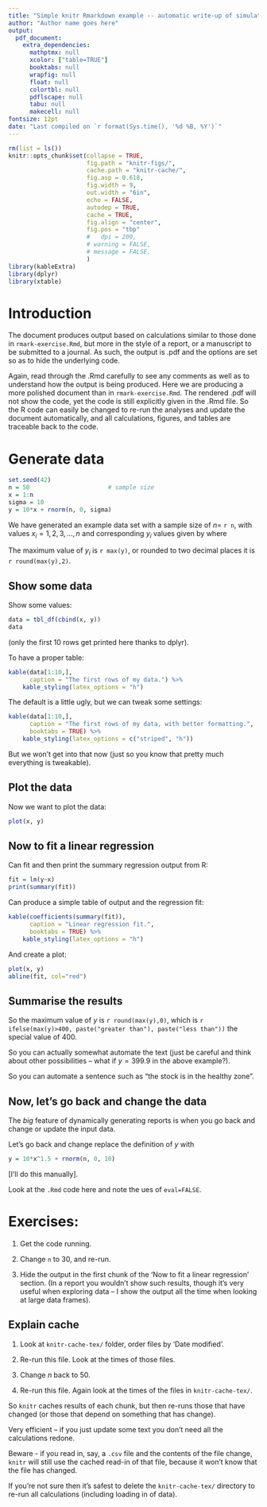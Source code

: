 ```yaml
---
title: "Simple knitr Rmarkdown example -- automatic write-up of simulated data"
author: "Author name goes here"
output:
  pdf_document:
    extra_dependencies:
      mathptmx: null
      xcolor: ["table=TRUE"]
      booktabs: null
      wrapfig: null
      float: null
      colortbl: null
      pdflscape: null
      tabu: null
      makecell: null
fontsize: 12pt
date: "Last compiled on `r format(Sys.time(), '%d %B, %Y')`"
---
```


<!-- This is a comment. The above is the YAML. It includes reference to the file
     preamble.tex that you need to have in the same folder as
     rmark-example-pdf.Rmd. Take a quick look at it - in contains some latex
     packages to include that we have found useful, plus some user-defined commands.

	 To render this document, in R run
	   rmarkdown::render("rmark-example-pdf.Rmd")
	 or click the knit button in RStudio. It is helpful for colleagues (and your
	   future self) to include such a command in a document, especially if you
	   start using packages like bookdown to produce more complex documents,
	   requiring a different R command.
-->

<!-- In the next chunk we set knitr options for the output for all future
    chunks. These options are adapted from those used in our groundfish report
    mentioned earlier in the module, at:
    https://github.com/pbs-assess/gfsynopsis/blob/master/report/report-rmd/00-load.Rmd
    Some options are commented out but might be useful for you.
	We will explain the options - for more explanation and further options see
    https://yihui.org/knitr/options/  . The chunk also loads the necessary
    libraries, which we assume you have installed from doing rmark-exercise.Rmd -->

```r
rm(list = ls())
knitr::opts_chunk$set(collapse = TRUE,
                      fig.path = "knitr-figs/",
                      cache.path = "knitr-cache/",
                      fig.asp = 0.618,
                      fig.width = 9,
                      out.width = "6in",
                      echo = FALSE,
                      autodep = TRUE,
                      cache = TRUE,
                      fig.align = "center",
                      fig.pos = "tbp"
                      #   dpi = 200,
                      # warning = FALSE,
                      # message = FALSE,
                      )
library(kableExtra)
library(dplyr)
library(xtable)
```

<!-- So those commands do not show up in the rendered .pdf because of the
     echo=FALSE option in the first line. For future chunks, the R code and
     results again do not show up, because echo = FALSE is set for all chunks in
     the knitr::opts_chunk$set call above. -->

# Introduction

The document produces output based on calculations similar to those
done in `rmark-exercise.Rmd`, but more in the style of a report, or a manuscript to be
submitted to a journal. As such, the output is .pdf and the options are set so
as to hide the underlying code.

Again, read through the .Rmd carefully to
see any comments as well as to understand how the output is being produced. Here
we are
producing a more polished document than in `rmark-exercise.Rmd`. The rendered .pdf
will not show the code, yet the code is still explicitly given
in the .Rmd file. So the R code can easily be changed to re-run the analyses and
update the document automatically, and all calculations, figures, and tables are
traceable back to the code.

# Generate data

<!-- So all chunks, such as this next one, get evaluated but the output is not
     printed in the .pdf -->

```r
set.seed(42)
n = 50                      # sample size
x = 1:n
sigma = 10
y = 10*x + rnorm(n, 0, sigma)
```

We have generated an example data set with a sample size of $n=$ `r n`, with values
$x_i = 1, 2, 3, ..., n$ and corresponding $y_i$ values given by
\begin{equation}
y_i = 10 x_i + \epsilon_i,
\end{equation}
where
\begin{equation}
\epsilon_i \sim \mbox{Normal}(0, `r sigma`).
\end{equation}


<!-- In the first sentence we used $..$ to have the variables as mathematical
     symbols (x_i is latex for 'x with a subscript i') -- see the .pdf.
     Then for the first equation we used \begin{equation} and \end{equation} to
     display it 'display style', which just means not within a sentence and with
     an automatic equation number. -->

<!-- Also note that the R code and the equations are not 100% in sync. If you change
     the 10 in rnorm(0, 10) to 5, you would have to change both the R code to
     rnorm(0, 5) and the equation write-up to \mbox{Normal}(0, 5). To avoid
     errors, you could automate this as follows: -->


The maximum value of $y_i$ is `r max(y)`, or rounded to two decimal places it is
`r round(max(y),2)`.




## Show some data

Show some values:

```r
data = tbl_df(cbind(x, y))
data
```

(only the first 10 rows get printed here thanks to dplyr).

To have a proper table:
```r
kable(data[1:10,],
      caption = "The first rows of my data.") %>%
    kable_styling(latex_options = "h")
```
<!-- The option "h" above is just to force the table to appear 'here' in the
output, over-riding the default to put it somewhere more sensible (top, or next
page).
-->

\clearpage <!-- This starts a new page in Latex, I don't know the Rmd command -->

The default is a little ugly, but we can tweak some settings:
```r
kable(data[1:10,],
      caption = "The first rows of my data, with better formatting.",
      booktabs = TRUE) %>%
    kable_styling(latex_options = c("striped", "h"))
```

But we won't get into that now (just so you know that pretty much everything is
tweakable).

\clearpage

## Plot the data

Now we want to plot the data:

```r
plot(x, y)
```

\clearpage

## Now to fit a linear regression

Can fit and then print the summary regression output from R:

```r
fit = lm(y~x)
print(summary(fit))
```

Can produce a simple table of output and the regression fit:

```r
kable(coefficients(summary(fit)),
      caption = "Linear regression fit.",
      booktabs = TRUE) %>%
    kable_styling(latex_options = "h")
```

And create a plot:
```r
plot(x, y)
abline(fit, col="red")
```

## Summarise the results

So the maximum value of $y$ is `r round(max(y),0)`, which is
`r ifelse(max(y)>400, paste("greater than"), paste("less than"))`
the special value of 400.

So you can actually somewhat automate the text (just be careful and think about
other possibilities -- what if $y=399.9$ in the above example?).

So you can automate a sentence such as "the stock is in the healthy zone".

## Now, let's go back and change the data

The *big* feature of dynamically generating reports is when you go back and
change or update the input data.

Let's go back and change replace the definition of $y$ with
```r
y = 10*x^1.5 + rnorm(n, 0, 10)
```

[I'll do this manually].

Look at the `.Rmd` code here and note the ues of `eval=FALSE`.

# Exercises:

1. Get the code running.

2. Change `n` to 30, and re-run.

3. Hide the output in the first chunk of the 'Now to fit a linear regression'
section. (In a report you wouldn't show such results, though it's very useful
when exploring data -- I show the output all the time when looking at large data
frames).

\clearpage

## Explain cache

1. Look at `knitr-cache-tex/` folder, order files by 'Date modified'.

2. Re-run this file. Look at the times of those files.

3. Change $n$ back to 50.

4. Re-run this file. Again look at the times of the files in `knitr-cache-tex/`.

So `knitr` caches results of each chunk, but then re-runs those that have
changed (or those that depend on something that has change).

Very efficient -- if you just update some text you don't need all the
calculations redone.

Beware - if you read in, say, a `.csv` file and the contents of the file change,
`knitr` will still use the cached read-in of that file, because it won't know
that the file has changed.

If you're not sure then it's safest to delete the `knitr-cache-tex/` directory
to re-run all calculations (including loading in of data).
